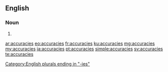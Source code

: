 ==English==

===Noun===
{{head|en|plural}}

# {{plural of|accuracy|lang=en}}

[[Category:English plurals ending in "-ies"]]

[[ar:accuracies]]
[[eo:accuracies]]
[[fr:accuracies]]
[[ku:accuracies]]
[[mg:accuracies]]
[[my:accuracies]]
[[ja:accuracies]]
[[pt:accuracies]]
[[simple:accuracies]]
[[sv:accuracies]]
[[te:accuracies]]
